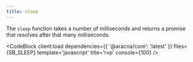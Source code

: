 ```yaml
---
title: sleep
---
```



The `sleep` function takes a number of milliseconds and returns a promise that resolves after that many milliseconds.

<CodeBlock client:load dependencies={{ '@aracna/core': 'latest' }} files={SB_SLEEP} template='javascript' title='rvp' console={100} />
